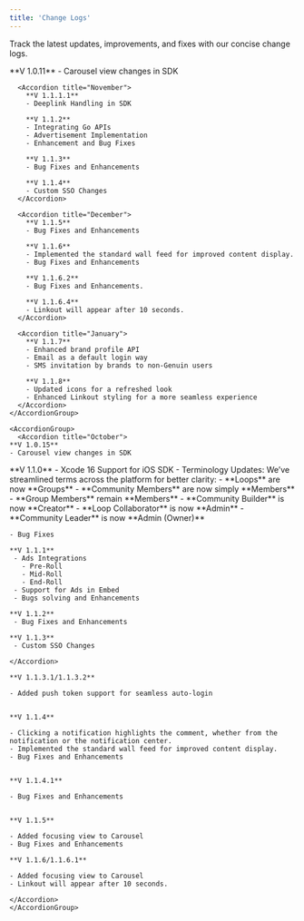 ```yaml
---
title: 'Change Logs'
---
```



Track the latest updates, improvements, and fixes with our concise change logs.


<Tabs>
  <Tab title="Android">
    <AccordionGroup>
      <Accordion title="October">
        **V 1.0.11**  
        - Carousel view changes in SDK  
      </Accordion>

      <Accordion title="November">
        **V 1.1.1.1**  
        - Deeplink Handling in SDK  

        **V 1.1.2**  
        - Integrating Go APIs  
        - Advertisement Implementation  
        - Enhancement and Bug Fixes  

        **V 1.1.3**  
        - Bug Fixes and Enhancements  

        **V 1.1.4**  
        - Custom SSO Changes  
      </Accordion>

      <Accordion title="December">
        **V 1.1.5**  
        - Bug Fixes and Enhancements  

        **V 1.1.6**  
        - Implemented the standard wall feed for improved content display.  
        - Bug Fixes and Enhancements  

        **V 1.1.6.2**  
        - Bug Fixes and Enhancements.  

        **V 1.1.6.4**  
        - Linkout will appear after 10 seconds.  
      </Accordion>

      <Accordion title="January">
        **V 1.1.7**  
        - Enhanced brand profile API  
        - Email as a default login way  
        - SMS invitation by brands to non-Genuin users  

        **V 1.1.8**  
        - Updated icons for a refreshed look  
        - Enhanced Linkout styling for a more seamless experience  
      </Accordion>
    </AccordionGroup>
  </Tab>
</Tabs>

 

  <Tab title="iOS">

    <AccordionGroup>
      <Accordion title="October">
    **V 1.0.15**
    - Carousel view changes in SDK
   </Accordion>
      <Accordion title="November">
    **V 1.1.0**
     - Xcode 16 Support for iOS SDK
     - Terminology Updates: We’ve streamlined terms across the platform for better clarity:
       - **Loops** are now **Groups**
       - **Community Members** are now simply **Members**
       - **Group Members** remain **Members**
       - **Community Builder** is now **Creator**
       - **Loop Collaborator** is now **Admin**
       - **Community Leader** is now **Admin (Owner)**

    - Bug Fixes  

    **V 1.1.1**
     - Ads Integrations
       - Pre-Roll 
       - Mid-Roll
       - End-Roll
     - Support for Ads in Embed
     - Bugs solving and Enhancements

    **V 1.1.2**
     - Bug Fixes and Enhancements

    **V 1.1.3**
     - Custom SSO Changes
    
    </Accordion>
  <Accordion title="December">

    **V 1.1.3.1/1.1.3.2**

    - Added push token support for seamless auto-login
    

    **V 1.1.4**

    - Clicking a notification highlights the comment, whether from the notification or the notification center.
    - Implemented the standard wall feed for improved content display.
    - Bug Fixes and Enhancements
    

    **V 1.1.4.1**

    - Bug Fixes and Enhancements
 

    **V 1.1.5**

    - Added focusing view to Carousel
    - Bug Fixes and Enhancements

    **V 1.1.6/1.1.6.1**

    - Added focusing view to Carousel
    - Linkout will appear after 10 seconds.

    </Accordion>
    </AccordionGroup>
  </Tab>
</Tabs>
